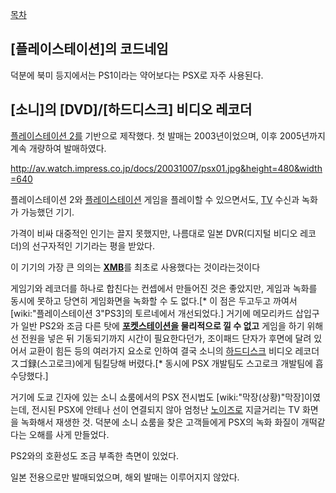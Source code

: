 [[목차]]
== [플레이스테이션]의 코드네임 ==
덕분에 북미 등지에서는 PS1이라는 약어보다는 PSX로 자주 사용된다.
== [소니]의 [DVD]/[하드디스크] 비디오 레코더 ==
[[플레이스테이션 2]]를 기반으로 제작했다. 첫 발매는 2003년이었으며, 이후 2005년까지 계속 개량하여 발매하였다.

http://av.watch.impress.co.jp/docs/20031007/psx01.jpg&height=480&width=640

플레이스테이션 2와 [[플레이스테이션]] 게임을 플레이할 수 있으면서도, [[TV]] 수신과 녹화가 가능했던 기기.

가격이 비싸 대중적인 인기는 끌지 못했지만, 나름대로 일본 DVR(디지털 비디오 레코더)의 선구자적인 기기라는 평을 받았다.

이 기기의 가장 큰 의의는 '''[[XMB]]'''를 최초로 사용했다는 것이라는것이다

게임기와 레코더를 하나로 합친다는 컨셉에서 만들어진 것은 좋았지만, 게임과 녹화를 동시에 못하고 당연히 게임화면을 녹화할 수 도 없다.[* 이 점은 두고두고 까여서 [wiki:"플레이스테이션 3"PS3]의 토르네에서 개선되었다.] 거기에 메모리카드 삽입구가 일반 PS2와 조금 다른 탓에 '''[[포켓스테이션]]을 물리적으로 낄 수 없고''' 게임을 하기 위해선 전원을 넣은 뒤 기동되기까지 시간이 필요한다던가, 조이패드 단자가 후면에 달려 있어서 교환이 힘든 등의 여러가지 요소로 인하여 결국 소니의 [[하드디스크]] 비디오 레코더 スゴ録(스고로크)에게 팀킬당해 버렸다.[* 동시에 PSX 개발팀도 스고로크 개발팀에 흡수당했다.]

거기에 도쿄 긴자에 있는 소니 쇼룸에서의 PSX 전시법도 [wiki:"막장(상황)"막장]이였는데, 전시된 PSX에 안테나 선이 연결되지 않아 엄청난 [[노이즈]]로 지글거리는 TV 화면을 녹화해서 재생한 것. 덕분에 소니 쇼룸을 찾은 고객들에게 PSX의 녹화 화질이 개떡같다는 오해를 사게 만들었다.

PS2와의 호환성도 조금 부족한 측면이 있었다.

일본 전용으로만 발매되었으며, 해외 발매는 이루어지지 않았다.
